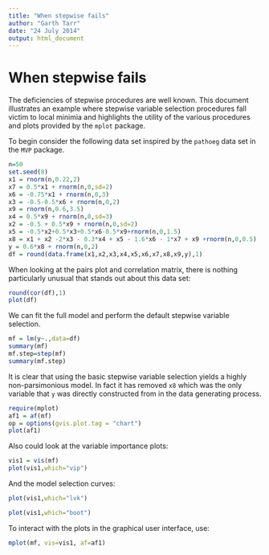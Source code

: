 ```yaml
---
title: "When stepwise fails"
author: "Garth Tarr"
date: "24 July 2014"
output: html_document
---
```


<!--
%\VignetteEngine{knitr::knitr}
%\VignetteIndexEntry{A brief introduction to mplot}
-->

# When stepwise fails

The deficiencies of stepwise procedures are well known.  This document illustrates an example where stepwise variable selection procedures fall victim to local minimia and highlights the utility of the various procedures and plots provided by the `mplot` package.

To begin consider the following data set inspired by the `pathoeg` data set in the `MVP` package.

```r
n=50
set.seed(8)
x1 = rnorm(n,0.22,2)
x7 = 0.5*x1 + rnorm(n,0,sd=2)
x6 = -0.75*x1 + rnorm(n,0,3)
x3 = -0.5-0.5*x6 + rnorm(n,0,2)
x9 = rnorm(n,0.6,3.5)
x4 = 0.5*x9 + rnorm(n,0,sd=3)
x2 = -0.5 + 0.5*x9 + rnorm(n,0,sd=2)
x5 = -0.5*x2+0.5*x3+0.5*x6-0.5*x9+rnorm(n,0,1.5)
x8 = x1 + x2 -2*x3 - 0.3*x4 + x5 - 1.6*x6 - 1*x7 + x9 +rnorm(n,0,0.5)
y = 0.6*x8 + rnorm(n,0,2)
df = round(data.frame(x1,x2,x3,x4,x5,x6,x7,x8,x9,y),1)
```

When looking at the pairs plot and correlation matrix, there is nothing particularly unusual that stands out about this data set:

```r
round(cor(df),1)
plot(df)
```

We can fit the full model and perform the default stepwise variable selection.

```r
mf = lm(y~.,data=df)
summary(mf)
mf.step=step(mf)
summary(mf.step)
```

It is clear that using the basic stepwise variable selection yields a highly non-parsimonious model.  In fact it has removed `x8` which was the only variable that `y` was directly constructed from in the data generating process.

```r
require(mplot)
af1 = af(mf)
op = options(gvis.plot.tag = "chart")
plot(af1)
```

Also could look at the variable importance plots:

```r
vis1 = vis(mf)
plot(vis1,which="vip")
```

And the model selection curves:

```r
plot(vis1,which="lvk")
```

```r
plot(vis1,which="boot")
```

To interact with the plots in the graphical user interface, use:

```r
mplot(mf, vis=vis1, af=af1)
```